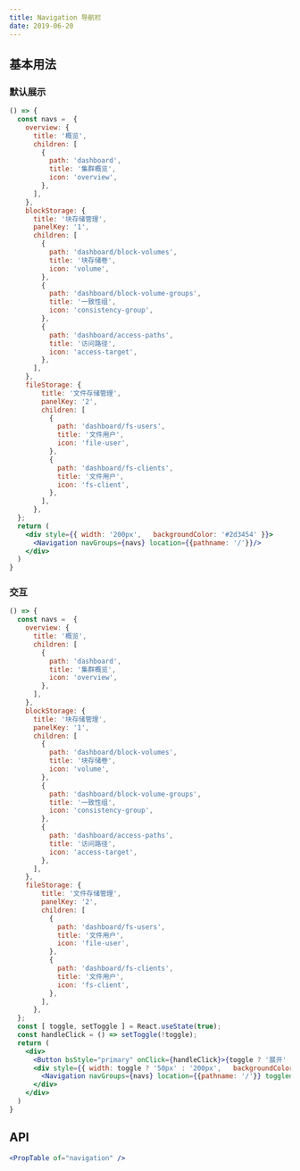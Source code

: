 ```yaml
---
title: Navigation 导航栏
date: 2019-06-20
---
```


## 基本用法
### 默认展示
```jsx
() => {
  const navs =  {
    overview: {
      title: '概览',
      children: [
        {
          path: 'dashboard',
          title: '集群概览',
          icon: 'overview',
        },
      ],
    },
    blockStorage: {
      title: '块存储管理',
      panelKey: '1',
      children: [
        {
          path: 'dashboard/block-volumes',
          title: '块存储卷',
          icon: 'volume',
        },
        {
          path: 'dashboard/block-volume-groups',
          title: '一致性组',
          icon: 'consistency-group',
        },
        {
          path: 'dashboard/access-paths',
          title: '访问路径',
          icon: 'access-target',
        },
      ],
    },
    fileStorage: {
        title: '文件存储管理',
        panelKey: '2',
        children: [
          {
            path: 'dashboard/fs-users',
            title: '文件用户',
            icon: 'file-user',
          },
          {
            path: 'dashboard/fs-clients',
            title: '文件用户',
            icon: 'fs-client',
          },
        ],
      },
  };
  return (
    <div style={{ width: '200px',   backgroundColor: '#2d3454' }}>
      <Navigation navGroups={navs} location={{pathname: '/'}}/>
    </div>
  )
}
```

### 交互
```jsx
() => {
  const navs =  {
    overview: {
      title: '概览',
      children: [
        {
          path: 'dashboard',
          title: '集群概览',
          icon: 'overview',
        },
      ],
    },
    blockStorage: {
      title: '块存储管理',
      panelKey: '1',
      children: [
        {
          path: 'dashboard/block-volumes',
          title: '块存储卷',
          icon: 'volume',
        },
        {
          path: 'dashboard/block-volume-groups',
          title: '一致性组',
          icon: 'consistency-group',
        },
        {
          path: 'dashboard/access-paths',
          title: '访问路径',
          icon: 'access-target',
        },
      ],
    },
    fileStorage: {
        title: '文件存储管理',
        panelKey: '2',
        children: [
          {
            path: 'dashboard/fs-users',
            title: '文件用户',
            icon: 'file-user',
          },
          {
            path: 'dashboard/fs-clients',
            title: '文件用户',
            icon: 'fs-client',
          },
        ],
      },
  };
  const [ toggle, setToggle ] = React.useState(true);
  const handleClick = () => setToggle(!toggle);
  return (
    <div>
      <Button bsStyle="primary" onClick={handleClick}>{toggle ? '展开' : '关闭'}</Button>
      <div style={{ width: toggle ? '50px' : '200px',   backgroundColor: '#2d3454' }}>
        <Navigation navGroups={navs} location={{pathname: '/'}} toggled={toggle}/>
      </div>
    </div>
  )
}
```

## API
```jsx previewOnly
<PropTable of="navigation" />
```